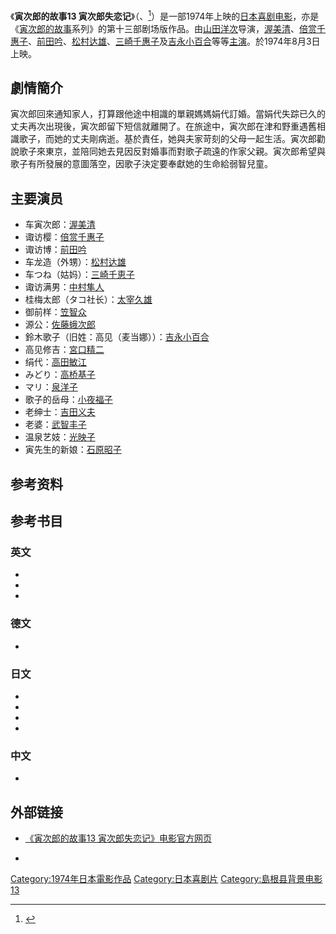 
{{noteTA
|1=zh:男人真命苦; zh-cn:寅次郎的故事; zh-tw:男人真命苦; zh-hk:男人四十戇居居;
}}
{{Infobox Film
| name = 寅次郎的故事13 寅次郎失恋记<br><small>男はつらいよ 寅次郎恋やつれ<br>Tora-san's Lovesick</small>
| image = 
| caption = 
| director = [[山田洋次|山田洋次]]
| producer = [[岛津清|岛津清]]
| writer = 山田洋次<br>朝间义隆
| starring = [[渥美清|渥美清]]<br>[[吉永小百合|吉永小百合]]
| music = [[山本直纯|山本直纯]]
| cinematography = 高羽哲夫
| editing = 石井岩
| distributor = [[松竹|松竹]]
| released = {{Film date|1974|8|3}}
| runtime = 104分钟
| country = {{JPN}}
| language = 日语
| budget = 
| gross = 
| preceded_by = [[寅次郎的故事12_我的寅先生|寅次郎的故事12 我的寅先生]]
| followed_by = [[寅次郎的故事14_寅次郎摇篮曲|寅次郎的故事14 寅次郎摇篮曲]]
}}

《'''寅次郎的故事13 寅次郎失恋记'''》（{{lang-ja|男はつらいよ 寅次郎恋やつれ}}、{{lang-en|Tora-san's Lovesick 或 Tora-san's Lovesickness}}<ref>{{cite web|url=http://www.citwf.com/film257066.htm|title=OTOKO WA TSURAIYO -KOI YATSURE|accessdate=2013-05-02|publisher=[[Complete_Index_to_World_Film|Complete Index to World Film]]|language=en|archive-date=2012-09-13|archive-url=https://web.archive.org/web/20120913075239/http://www.citwf.com/film257066.htm|dead-url=no}}</ref>）是一部1974年上映的[[日本|日本]][[喜剧电影|喜剧电影]]，亦是《[[寅次郎的故事|寅次郎的故事]]系列》的第十三部剧场版作品。由[[山田洋次|山田洋次]]导演，[[渥美清|渥美清]]、[[倍赏千惠子|倍赏千惠子]]、[[前田吟|前田吟]]、[[松村达雄|松村达雄]]、[[三崎千惠子|三崎千惠子]]及[[吉永小百合|吉永小百合]]等等[[主演|主演]]。於1974年8月3日上映。

==劇情簡介==
寅次郎回來通知家人，打算跟他途中相識的單親媽媽娟代訂婚。當娟代失踪已久的丈夫再次出現後，寅次郎留下短信就離開了。在旅途中，寅次郎在津和野重遇舊相識歌子，而她的丈夫剛病逝。基於責任，她與夫家苛刻的父母一起生活。寅次郎勸說歌子來東京，並陪同她去見因反對婚事而對歌子疏遠的作家父親。寅次郎希望與歌子有所發展的意圖落空，因歌子決定要奉獻她的生命給弱智兒童。

==主要演员==
*车寅次郎：[[渥美清|渥美清]]
*诹访樱：[[倍赏千惠子|倍赏千惠子]]
*诹访博：[[前田吟|前田吟]]
*车龙造（外甥）：[[松村达雄|松村达雄]]
*车つね（姑妈）：[[三崎千恵子|三崎千恵子]]
*诹访满男：[[中村隼人|中村隼人]]
*桂梅太郎（タコ社长）：[[太宰久雄|太宰久雄]]
*御前样：[[笠智众|笠智众]]
*源公：[[佐藤蛾次郎|佐藤蛾次郎]]
*鈴木歌子（旧姓：高见（麦当娜））：[[吉永小百合|吉永小百合]]
*高见修吉：[[宮口精二|宮口精二]]
*绢代：[[高田敏江|高田敏江]]
*みどり：[[高桥基子|高桥基子]]
*マリ：[[泉洋子|泉洋子]]
*歌子的岳母：[[小夜福子|小夜福子]]
*老绅士：[[吉田义夫|吉田义夫]]
*老婆：[[武智丰子|武智丰子]]
*温泉艺妓：[[光映子|光映子]]
*寅先生的新娘：[[石原昭子|石原昭子]]

==参考资料==
{{reflist}}

==参考书目==
===英文===
* {{cite web|url=http://ftvdb.bfi.org.uk/sift/title/305839|title=OTOKO WA TSURAI YO TORAJIRO KOI YATSURE (1974)|accessdate=2013-05-02|publisher=[[英国电影协会|英国电影协会]]|language=en|archive-url=https://web.archive.org/web/20121017231855/http://ftvdb.bfi.org.uk/sift/title/305839|archive-date=2012-10-17|dead-url=yes}}
* {{cite web|url=http://www.citwf.com/film257066.htm|title=OTOKO WA TSURAIYO -KOI YATSURE|accessdate=2013-05-02|publisher=[[Complete_Index_to_World_Film|Complete Index to World Film]]|language=en|archive-date=2012-09-13|archive-url=https://web.archive.org/web/20120913075239/http://www.citwf.com/film257066.htm|dead-url=no}}
* {{cite web|first=Stuart|last=Galbraith IV|authorlink=Stuart Galbraith IV|url=http://www.dvdtalk.com/reviews/18502/tora-san-13-tora-sans-lovesick/|title=Tora-san 13: Tora-san's Lovesick (Region 3)|date=2005-10-31|accessdate=2013-05-02|publisher=[[DVD_Talk|DVD Talk]]|language=en|archive-date=2012-10-09|archive-url=https://web.archive.org/web/20121009141757/http://www.dvdtalk.com/reviews/18502/tora-san-13-tora-sans-lovesick/|dead-url=no}}

===德文===
* {{cite web|url=http://www.molodezhnaja.ch/torasan13.htm|title=Tora-San's Lovesick|accessdate=2013-05-02|publisher=[http://www.molodezhnaja.ch/ www.molodezhnaja.ch]|language=de|archive-date=2012-07-17|archive-url=https://web.archive.org/web/20120717174449/http://molodezhnaja.ch/torasan13.htm|dead-url=no}}

===日文===
* {{cite web|url=http://www.allcinema.net/prog/show_c.php?num_c=144802|title=男はつらいよ　寅次郎恋やつれ  (1974)|accessdate=2013-05-02|publisher=[http://www.allcinema.net/ www.allcinema.net]|language=ja|archive-date=2012-10-18|archive-url=https://web.archive.org/web/20121018035722/http://www.allcinema.net/prog/show_c.php?num_c=144802|dead-url=no}}
* {{cite web|url=http://www.japanese-cinema-db.jp/details/12267|title=男はつらいよ 寅次郎恋やつれ|accessdate=2013-05-02|publisher=[http://www.japanese-cinema-db.jp/index.php 日本电影院数据库]（[[日本文化厅|日本文化厅]]）|language=ja|deadurl=yes|archiveurl=https://web.archive.org/web/20120226051849/http://www.japanese-cinema-db.jp/details/12267|archivedate=2012-02-26}}
* {{cite web|url=http://www.jmdb.ne.jp/1974/cx002000.htm|title=男はつらいよ 寅次郎恋やつれ|accessdate=2013-05-02|language=ja|publisher=[[日本电影数据库|日本电影数据库]]|archive-date=2013-11-05|archive-url=https://web.archive.org/web/20131105080624/http://www.jmdb.ne.jp/1974/cx002000.htm|dead-url=no}}
* {{cite web|url=http://www.kinejun.jp/cinema/id/28546|title=男はつらいよ 寅次郎恋やつれ|accessdate=2013-05-02|language=ja|publisher=[[电影旬报|电影旬报]]|deadurl=yes|archiveurl=https://web.archive.org/web/20120309141618/http://www.kinejun.jp/cinema/id/28546|archivedate=2012-03-09}}

===中文===
* {{cite web|url=http://movie.douban.com/subject/1499627/|title=寅次郎的故事13 寅次郎失恋记|accessdate=2013-05-02|publisher=豆瓣电影|archive-date=2011-09-10|archive-url=https://web.archive.org/web/20110910081344/http://movie.douban.com/subject/1499627/|dead-url=no}}

==外部链接==
* {{ja icon}} [https://web.archive.org/web/20130616091133/http://www.tora-san.jp/toranomaki/movie13/ 《寅次郎的故事13 寅次郎失恋记》电影官方网页]
* {{en icon}} {{imdb title|0071954|寅次郎的故事13 寅次郎失恋记}}

{{寅次郎的故事}}

{{DEFAULTSORT:Tora-san-13}}
[[Category:1974年日本電影作品|Category:1974年日本電影作品]]
[[Category:日本喜剧片|Category:日本喜剧片]]
[[Category:島根县背景电影|Category:島根县背景电影]]
[[Category:寅次郎的故事系列|13]]